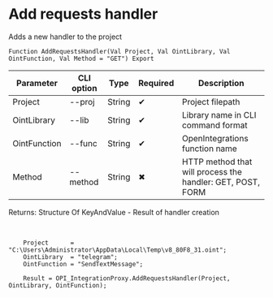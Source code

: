 ﻿---
sidebar_position: 1
---


# Add requests handler
 Adds a new handler to the project



`Function AddRequestsHandler(Val Project, Val OintLibrary, Val OintFunction, Val Method = "GET") Export`

  | Parameter | CLI option | Type | Required | Description |
  |-|-|-|-|-|
  | Project | --proj | String | &#x2714; | Project filepath |
  | OintLibrary | --lib | String | &#x2714; | Library name in CLI command format |
  | OintFunction | --func | String | &#x2714; | OpenIntegrations function name |
  | Method | --method | String | &#x2716; | HTTP method that will process the handler: GET, POST, FORM |

  
  Returns:  Structure Of KeyAndValue - Result of handler creation

<br/>




```bsl title="1C:Enterprise/OneScript code example"
    Project      = "C:\Users\Administrator\AppData\Local\Temp\v8_80F8_31.oint";
    OintLibrary  = "telegram";
    OintFunction = "SendTextMessage";

    Result = OPI_IntegrationProxy.AddRequestsHandler(Project, OintLibrary, OintFunction);
```
 




